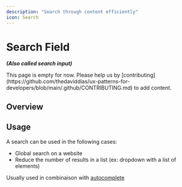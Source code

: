 ```yaml
---
description: "Search through content efficiently"
icon: Search
---
```



# Search Field

**_(Also called search input)_**

<Callout type="warning">
  This page is empty for now. Please help us by
  [contributing](https://github.com/thedaviddias/ux-patterns-for-developers/blob/main/.github/CONTRIBUTING.md)
  to add content.
</Callout>

## Overview

## Usage

A search can be used in the following cases:

- Global search on a website
- Reduce the number of results in a list (ex: dropdown with a list of elements)

Usually used in combinaison with [autocomplete](/patterns/forms/autocomplete)
